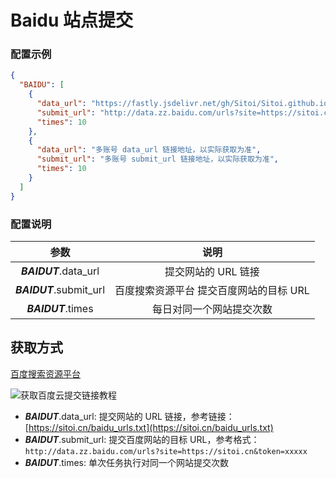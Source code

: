 
<CardList />

# Baidu 站点提交

### 配置示例

```json filename="config.json" copy
{
  "BAIDU": [
    {
      "data_url": "https://fastly.jsdelivr.net/gh/Sitoi/Sitoi.github.io/baidu_urls.txt",
      "submit_url": "http://data.zz.baidu.com/urls?site=https://sitoi.cn&token=xxxxxx",
      "times": 10
    },
    {
      "data_url": "多账号 data_url 链接地址，以实际获取为准",
      "submit_url": "多账号 submit_url 链接地址，以实际获取为准",
      "times": 10
    }
  ]
}
```

### 配置说明

|          参数           |                  说明                   |
| :---------------------: | :-------------------------------------: |
|  _**BAIDUT**_.data_url  |           提交网站的 URL 链接           |
| _**BAIDUT**_.submit_url | 百度搜索资源平台 提交百度网站的目标 URL |
|   _**BAIDUT**_.times    |        每日对同一个网站提交次数         |

## 获取方式

[百度搜索资源平台](https://ziyuan.baidu.com/site/index#/)

![获取百度云提交链接教程](../img/submit_url.png)

- _**BAIDUT**_.data_url: 提交网站的 URL 链接，参考链接：[https://sitoi.cn/baidu_urls.txt](https://sitoi.cn/baidu_urls.txt)
- _**BAIDUT**_.submit_url: 提交百度网站的目标 URL，参考格式：`http://data.zz.baidu.com/urls?site=https://sitoi.cn&token=xxxxx`
- _**BAIDUT**_.times: 单次任务执行对同一个网站提交次数
